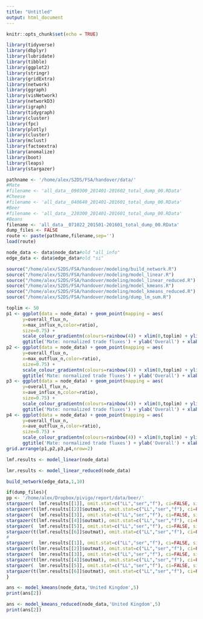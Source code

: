 ```yaml
---
title: "Untitled"
output: html_document
---
```


```r
knitr::opts_chunk$set(echo = TRUE)
```

```r
library(tidyverse)
library(dbplyr)
library(lubridate)
library(tibble)
library(ggplot2)
library(stringr)
library(gridExtra)
library(network)
library(ggraph)
library(visNetwork)
library(networkD3)
library(igraph)
library(tidygraph)
library(cluster)
library(fpc)
library(plotly)
library(cluster)
library(mclust)
library(factoextra)
library(anomalize)
library(boot)
library(leaps)
library(stargazer)
```

```r
pathname <- '/home/alex/S2DS/FSA/handover/data/'
#Mate
#filename <- 'all_data__090300_201401-201602_total_dump_00.RData'
#Cheese
#filename <- 'all_data__040640_201401-201601_total_dump_00.RData'
#Beer
#filename <- 'all_data__220300_201401-201601_total_dump_00.RData'
#Beans
filename <- 'all_data__071022_201501-201601_total_dump_00.RData'
dump_files <- FALSE
route <- paste(pathname,filename,sep='')
load(route)

node_data <- data$node_data#old "all_info"
edge_data <- data$edge_data#old "si"
```

```r
source("/home/alex/S2DS/FSA/handover/modeling/build_network.R")
source("/home/alex/S2DS/FSA/handover/modeling/model_linear.R")
source("/home/alex/S2DS/FSA/handover/modeling/model_linear_reduced.R")
source("/home/alex/S2DS/FSA/handover/modeling/model_kmeans.R")
source("/home/alex/S2DS/FSA/handover/modeling/model_kmeans_reduced.R")
source("/home/alex/S2DS/FSA/handover/modeling/dump_lm_sum.R")
```

```r
toplim <- 50
p1 <- ggplot(data = node_data) + geom_point(mapping = aes(
      y=overall_flux_n,
      x=max_influx_n,color=ratio),
      size=0.75) +
      scale_colour_gradientn(colours=rainbow(4)) + xlim(0,toplim) + ylim(0,toplim) +
      ggtitle('Mate: normalized trade fluxes') + ylab('Overall') + xlab('Maximum influx')
p2 <- ggplot(data = node_data) + geom_point(mapping = aes(
      y=overall_flux_n,
      x=max_outflux_n,color=ratio),
      size=0.75) +
      scale_colour_gradientn(colours=rainbow(4)) + xlim(0,toplim) + ylim(0,toplim) +
      ggtitle('Mate: normalized trade fluxes') + ylab('Overall') + xlab('Maximum outflux')
p3 <- ggplot(data = node_data) + geom_point(mapping = aes(
      y=overall_flux_n,
      x=ave_influx_n,color=ratio),
      size=0.75) +
      scale_colour_gradientn(colours=rainbow(4)) + xlim(0,toplim) + ylim(0,toplim) +
      ggtitle('Mate: normalized trade fluxes') + ylab('Overall') + xlab('Average influx')
p4 <- ggplot(data = node_data) + geom_point(mapping = aes(
      y=overall_flux_n,
      x=ave_outflux_n,color=ratio),
      size=0.75) +
      scale_colour_gradientn(colours=rainbow(4)) + xlim(0,toplim) + ylim(0,toplim) +
      ggtitle('Mate: normalized trade fluxes') + ylab('Overall') + xlab('Average outflux')
grid.arrange(p1,p2,p3,p4,nrow=2)
```


```r
lmf.results <- model_linear(node_data)
```

```r
lmr.results <- model_linear_reduced(node_data)
```


```r
build_network(edge_data,1,10)
```

```r
if(dump_files){
pp <- '/home/alex/Dropbox/pivigo/report/data/beer/'
stargazer(  lmf.results[[1]], omit.stat=c("LL","ser","f"), ci=FALSE, single.row=TRUE,        out=paste(pp,'lmf_sum_00_pow1.tex',sep=''))
stargazer(t(lmf.results[[2]]$outmat), omit.stat=c("LL","ser","f"), ci=FALSE, single.row=TRUE,out=paste(pp,'lmf_reg_00_pow1.tex',sep=''))
stargazer(  lmf.results[[3]], omit.stat=c("LL","ser","f"), ci=FALSE, single.row=TRUE,        out=paste(pp,'lmf_sum_00_pow2.tex',sep=''))
stargazer(t(lmf.results[[4]]$outmat), omit.stat=c("LL","ser","f"), ci=FALSE, single.row=TRUE,out=paste(pp,'lmf_reg_00_pow2.tex',sep=''))
stargazer(  lmf.results[[5]], omit.stat=c("LL","ser","f"), ci=FALSE, single.row=TRUE,        out=paste(pp,'lmf_sum_00_pow3.tex',sep=''))
stargazer(t(lmf.results[[6]]$outmat), omit.stat=c("LL","ser","f"), ci=FALSE, single.row=TRUE,out=paste(pp,'lmf_reg_00_pow3.tex',sep=''))
#
stargazer(  lmr.results[[1]], omit.stat=c("LL","ser","f"), ci=FALSE, single.row=TRUE,        out=paste(pp,'lmr_sum_00_pow1.tex',sep=''))
stargazer(t(lmr.results[[2]]$outmat), omit.stat=c("LL","ser","f"), ci=FALSE, single.row=TRUE,out=paste(pp,'lmr_reg_00_pow1.tex',sep=''))
stargazer(  lmr.results[[3]], omit.stat=c("LL","ser","f"), ci=FALSE, single.row=TRUE,        out=paste(pp,'lmr_sum_00_pow2.tex',sep=''))
stargazer(t(lmr.results[[4]]$outmat), omit.stat=c("LL","ser","f"), ci=FALSE, single.row=TRUE,out=paste(pp,'lmr_reg_00_pow2.tex',sep=''))
stargazer(  lmr.results[[5]], omit.stat=c("LL","ser","f"), ci=FALSE, single.row=TRUE,        out=paste(pp,'lmr_sum_00_pow3.tex',sep=''))
stargazer(t(lmr.results[[6]]$outmat), omit.stat=c("LL","ser","f"), ci=FALSE, single.row=TRUE,out=paste(pp,'lmr_reg_00_pow3.tex',sep=''))
}
```

```r
ans <- model_kmeans(node_data,'United Kingdom',5)
print(ans[2])
```

```r
ans <- model_kmeans_reduced(node_data,'United Kingdom',5)
print(ans[2])
```









